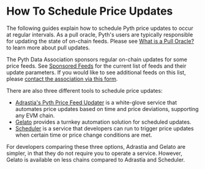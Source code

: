 # How To Schedule Price Updates

The following guides explain how to schedule Pyth price updates to occur at regular intervals.
As a pull oracle, Pyth's users are typically responsible for updating the state of on-chain feeds.
Please see [What is a Pull Oracle?](/price-feeds/pull-updates) to learn more about pull updates.

The Pyth Data Association sponsors regular on-chain updates for some price feeds.
See [Sponsored Feeds](/price-feeds/sponsored-feeds) for the current list of feeds and their update parameters.
If you would like to see additional feeds on this list, please [contact the association via this form](https://tally.so/r/nGz2jj).

There are also three different tools to schedule price updates:

- [Adrastia's Pyth Price Feed Updater](schedule-price-updates/using-adrastia) is a white-glove service that automates price updates based on time and price deviations, supporting any EVM chain.
- [Gelato](schedule-price-updates/using-gelato) provides a turnkey automation solution for scheduled updates.
- [Scheduler](schedule-price-updates/using-scheduler) is a service that developers can run to trigger price updates when certain time or price change conditions are met.

For developers comparing these three options, Adrastia and Gelato are simpler, in that they do not require you to operate a service.
However, Gelato is available on less chains compared to Adrastia and Scheduler.
